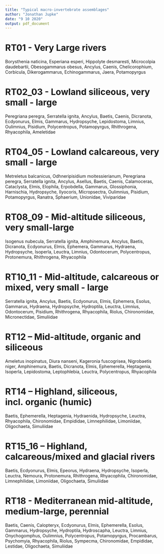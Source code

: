 ```yaml
---
title: "Typical macro-invertebrate assemblages"
author: "Jonathan Jupke"
date: "9 10 2020"
output: pdf_document
---
```


# RT01 - Very Large rivers
Borysthenia naticina, Esperiana esperi, Hippolyte desmaresti, Microcolpia daudebartii, Obesogammarus obesus, Ancylus, Caenis, Chelicorophium, Corbicula, Dikerogammarus, Echinogammarus, Jaera, Potamopyrgus

# RT02_03 - Lowland siliceous, very small - large
Peregriana peregra, Serratella ignita, Ancylus, Baetis, Caenis, Dicranota, Ecdyonurus, Elmis, Gammarus, Hydropsyche, Lepidostoma, Limnius, Oulimnius, Pisidium, Polycentropus, Potamopyrgus, Rhithrogena, Rhyacophila, Ameletidae

# RT04_05 - Lowland calcareous, very small - large
Metreletus balcanicus, Odhneripisidium moitessierianum, Peregriana peregra, Serratella ignita, Ancylus, Asellus, Baetis, Caenis, Calamoceras, Cataclysta, Elmis, Elophila, Erpobdella, Gammarus, Glossiphonia, Harnischia, Hydropsyche, Ilyocoris, Micropsectra, Oulimnius, Pisidium, Potamopyrgus, Ranatra, Sphaerium, Unionidae, Viviparidae

# RT08_09 - Mid-altitude siliceous, very small-large
Isogenus nubecula, Serratella ignita, Amphinemura, Ancylus, Baetis, Dicranota, Ecdyonurus, Elmis, Ephemera, Gammarus, Hydraena, Hydropsyche, Isoperla, Leuctra, Limnius, Odontocerum, Polycentropus, Protonemura, Rhithrogena, Rhyacophila

# RT10_11 - Mid-altitude, calcareous or mixed, very small - large
Serratella ignita, Ancylus, Baetis, Ecdyonurus, Elmis, Ephemera, Esolus, Gammarus, Hydraena, Hydropsyche, Hydroptila, Leuctra, Limnius, Odontocerum, Pisidium, Rhithrogena, Rhyacophila, Riolus, Chironomidae, Micronectidae, Simuliidae

# RT12 – Mid-altitude, organic and siliceous 
Ameletus inopinatus, Diura nanseni, Kageronia fuscogrisea, Nigrobaetis niger, Amphinemura, Baetis, Dicranota, Elmis, Ephemerella, Heptagenia, Isoperla, Lepidostoma, Leptophlebia, Leuctra, Polycentropus, Rhyacophila

# RT14 – Highland, siliceous, incl. organic (humic)
Baetis, Ephemerella, Heptagenia, Hydraenida, Hydropsyche, Leuctra, Rhyacophila, Chironomidae, Empididae, Limnephilidae, Limoniidae, Oligochaeta, Simuliidae

# RT15_16 – Highland, calcareous/mixed and glacial rivers 
Baetis, Ecdyonurus, Elmis, Epeorus, Hydraena, Hydropsyche, Isoperla, Leuctra, Nemoura, Protonemura, Rhithrogena, Rhyacophila, Chironomidae, Limnephilidae, Limoniidae, Oligochaeta, Simuliidae

# RT18 - Mediterranean mid-altitude, medium-large, perennial
Baetis, Caenis, Calopteryx, Ecdyonurus, Elmis, Ephemerella, Esolus, Gammarus, Hydropsyche, Hydroptila, Hydroscapha, Leuctra, Limnius, Onychogomphus, Oulimnius, Polycentropus, Potamopyrgus, Procambarus, Psychomyia, Rhyacophila, Riolus, Sympecma, Chironomidae, Empididae, Lestidae, Oligochaeta, Simuliidae
